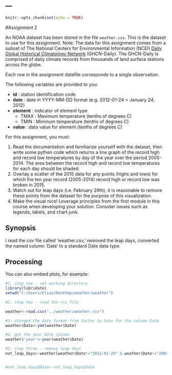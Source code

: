---
---

```r
knitr::opts_chunk$set(echo = TRUE)
```

#Assignment 2



An NOAA dataset has been stored in the file `weather.csv`. This is the dataset to use for this assignment. Note: The data for this assignment comes from a subset of The National Centers for Environmental Information (NCEI) [Daily Global Historical Climatology Network](https://www1.ncdc.noaa.gov/pub/data/ghcn/daily/readme.txt) (GHCN-Daily). The GHCN-Daily is comprised of daily climate records from thousands of land surface stations across the globe.

Each row in the assignment datafile corresponds to a single observation.

The following variables are provided to you:

* **id** : station identification code
* **date** : date in YYYY-MM-DD format (e.g. 2012-01-24 = January 24, 2012)
* **element** : indicator of element type
    * TMAX : Maximum temperature (tenths of degrees C)
    * TMIN : Minimum temperature (tenths of degrees C)
* **value** : data value for element (tenths of degrees C)

For this assignment, you must:

1. Read the documentation and familiarize yourself with the dataset, then write some python code which returns a line graph of the record high and record low temperatures by day of the year over the period 2005-2014. The area between the record high and record low temperatures for each day should be shaded.
2. Overlay a scatter of the 2015 data for any points (highs and lows) for which the ten year record (2005-2014) record high or record low was broken in 2015.
3. Watch out for leap days (i.e. February 29th), it is reasonable to remove these points from the dataset for the purpose of this visualization.
4. Make the visual nice! Leverage principles from the first module in this course when developing your solution. Consider issues such as legends, labels, and chart junk.


## Synopsis

I read the csv file called 'weather.csv,' removed the leap days, converted the named column 'Date' to a standard Date data type.

## Processing

You can also embed plots, for example:

```r
#1. step one - set working directory
library(lubridate)
setwd("C:/Users/Elias/Desktop/weather/weather")

#2. step two - read the csv file

weather<-read.csv("../weather/weather.csv")

#3. changed the date format from factor to Date for the column Date
weather$Date<-ymd(weather$Date)

#4. get the year Date column
weather$'year'<-year(weather$Date)

#2. step three - remove leap days 
not_leap_days<-weather[weather$Date!="2012-02-29" & weather$Date!="2008-02-29" ,]


#not_leap_days$Date<-not_leap_days$Date


```


